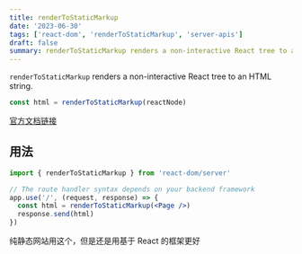 ```yaml
---
title: renderToStaticMarkup
date: '2023-06-30'
tags: ['react-dom', 'renderToStaticMarkup', 'server-apis']
draft: false
summary: renderToStaticMarkup renders a non-interactive React tree to an HTML string.
---
```


`renderToStaticMarkup` renders a non-interactive React tree to an HTML string.

```jsx
const html = renderToStaticMarkup(reactNode)
```

[官方文档链接](https://react.dev/reference/react-dom/server/renderToStaticMarkup)

## 用法

```jsx
import { renderToStaticMarkup } from 'react-dom/server'

// The route handler syntax depends on your backend framework
app.use('/', (request, response) => {
  const html = renderToStaticMarkup(<Page />)
  response.send(html)
})
```

纯静态网站用这个，但是还是用基于 React 的框架更好

